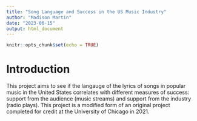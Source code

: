 ```yaml
---
title: "Song Language and Success in the US Music Industry"
author: "Madison Martin"
date: "2023-06-15"
output: html_document
---
```


```r
knitr::opts_chunk$set(echo = TRUE)
```

# Introduction 
This project aims to see if the langauge of the lyrics of songs in popular music in the United States correlates with different measures of success: support from the audience (music streams) and support from the industry (radio plays). This project is a modified form of an original project completed for credit at the University of Chicago in 2021. 

